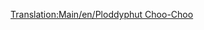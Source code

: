 [[Translation:Main/en/Ploddyphut Choo-Choo]]{{en/-}}{{Template:Trains
|Image=[[File:en/Ploddyphutchoochoo.png]]
|Cost=£11,718 ($23,436)
|Speed=72 km/h (45 mph)
|Weight=85 t
|Power=400 hp (298 kW)
|Annual=£1,476 ($2,952)
|Designed=1946
|Lifespan=20 
|Capacity=N/A
|Description=The weakest and slowest train in the toyland climate. 
|Real-life=Fictional
}}